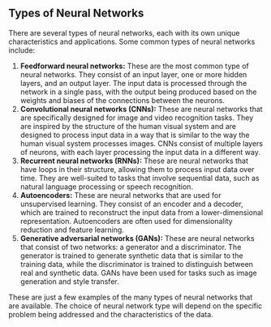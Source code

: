 ## Types of Neural Networks
There are several types of neural networks, each with its own unique characteristics and applications. Some common types of neural networks include:

1. **Feedforward neural networks:** These are the most common type of neural networks. They consist of an input layer, one or more hidden layers, and an output layer. The input data is processed through the network in a single pass, with the output being produced based on the weights and biases of the connections between the neurons.
2. **Convolutional neural networks (CNNs):** These are neural networks that are specifically designed for image and video recognition tasks. They are inspired by the structure of the human visual system and are designed to process input data in a way that is similar to the way the human visual system processes images. CNNs consist of multiple layers of neurons, with each layer processing the input data in a different way.
3. **Recurrent neural networks (RNNs):** These are neural networks that have loops in their structure, allowing them to process input data over time. They are well-suited to tasks that involve sequential data, such as natural language processing or speech recognition.
4. **Autoencoders:** These are neural networks that are used for unsupervised learning. They consist of an encoder and a decoder, which are trained to reconstruct the input data from a lower-dimensional representation. Autoencoders are often used for dimensionality reduction and feature learning.
5. **Generative adversarial networks (GANs):** These are neural networks that consist of two networks: a generator and a discriminator. The generator is trained to generate synthetic data that is similar to the training data, while the discriminator is trained to distinguish between real and synthetic data. GANs have been used for tasks such as image generation and style transfer.

These are just a few examples of the many types of neural networks that are available. The choice of neural network type will depend on the specific problem being addressed and the characteristics of the data.